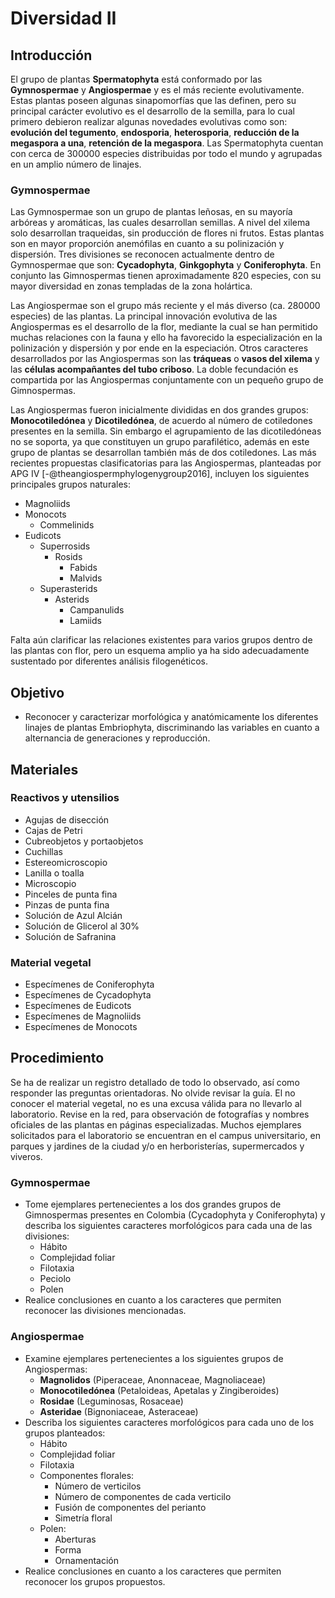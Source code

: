 # Diversidad II
<!--# el procedimiento de esta práctica podría ser diferente, preguntar a los otros -->
## Introducción

El grupo de plantas **Spermatophyta** está conformado por las **Gymnospermae** y **Angiospermae** y es el más reciente evolutivamente. Estas plantas poseen algunas sinapomorfías que las definen, pero su principal carácter evolutivo es el desarrollo de la semilla, para lo cual primero debieron realizar algunas novedades evolutivas como son: **evolución del tegumento**, **endosporia**, **heterosporia**, **reducción de la megaspora a una**, **retención de la megaspora**. Las Spermatophyta cuentan con cerca de 300000 especies distribuidas por todo el mundo y agrupadas en un amplio número de linajes.

### Gymnospermae

Las Gymnospermae son un grupo de plantas leñosas, en su mayoría arbóreas y aromáticas, las cuales desarrollan semillas. A nivel del xilema solo desarrollan traqueidas, sin producción de flores ni frutos. Estas plantas son en mayor proporción anemófilas en cuanto a su polinización y dispersión. Tres divisiones se reconocen actualmente dentro de Gymnospermae que son: **Cycadophyta**, **Ginkgophyta** y **Coniferophyta**. En conjunto las Gimnospermas tienen aproximadamente 820 especies, con su mayor diversidad en zonas templadas de la zona holártica.

Las Angiospermae son el grupo más reciente y el más diverso (ca. 280000 especies) de las plantas. La principal innovación evolutiva de las Angiospermas es el desarrollo de la flor, mediante la cual se han permitido muchas relaciones con la fauna y ello ha favorecido la especialización en la polinización y dispersión y por ende en la especiación. Otros caracteres desarrollados por las Angiospermas son las **tráqueas** o **vasos del xilema** y las **células acompañantes del tubo criboso**. La doble fecundación es compartida por las Angiospermas conjuntamente con un pequeño grupo de Gimnospermas.

Las Angiospermas fueron inicialmente divididas en dos grandes grupos: **Monocotiledónea** y **Dicotiledónea**, de acuerdo al número de cotiledones presentes en la semilla. Sin embargo el agrupamiento de las dicotiledóneas no se soporta, ya que constituyen un grupo parafilético, además en este grupo de plantas se desarrollan también más de dos cotiledones. Las más recientes propuestas clasificatorias para las Angiospermas, planteadas por APG IV [-@theangiospermphylogenygroup2016], incluyen los siguientes principales grupos naturales:

-   Magnoliids
-   Monocots
    -   Commelinids
-   Eudicots
    -   Superrosids
        -   Rosids
            -   Fabids
            -   Malvids
    -   Superasterids
        -   Asterids
            -   Campanulids
            -   Lamiids

Falta aún clarificar las relaciones existentes para varios grupos dentro de las plantas con flor, pero un esquema amplio ya ha sido adecuadamente sustentado por diferentes análisis filogenéticos.

## Objetivo

-   Reconocer y caracterizar morfológica y anatómicamente los diferentes linajes de plantas Embriophyta, discriminando las variables en cuanto a alternancia de generaciones y reproducción.

## Materiales

### Reactivos y utensilios

-   Agujas de disección
-   Cajas de Petri
-   Cubreobjetos y portaobjetos
-   Cuchillas
-   Estereomicroscopio
-   Lanilla o toalla
-   Microscopio
-   Pinceles de punta fina
-   Pinzas de punta fina
-   Solución de Azul Alcián
-   Solución de Glicerol al 30%
-   Solución de Safranina

### Material vegetal

-   Especímenes de Coniferophyta
-   Especímenes de Cycadophyta
-   Especímenes de Eudicots
-   Especímenes de Magnoliids
-   Especímenes de Monocots

## Procedimiento

Se ha de realizar un registro detallado de todo lo observado, así como responder las preguntas orientadoras. No olvide revisar la guía. El no conocer el material vegetal, no es una excusa válida para no llevarlo al laboratorio. Revise en la red, para observación de fotografías y nombres oficiales de las plantas en páginas especializadas. Muchos ejemplares solicitados para el laboratorio se encuentran en el campus universitario, en parques y jardines de la ciudad y/o en herboristerías, supermercados y viveros.

### Gymnospermae

-   Tome ejemplares pertenecientes a los dos grandes grupos de Gimnospermas presentes en Colombia (Cycadophyta y Coniferophyta) y describa los siguientes caracteres morfológicos para cada una de las divisiones:
    -   Hábito
    -   Complejidad foliar
    -   Filotaxia
    -   Peciolo
    -   Polen
-   Realice conclusiones en cuanto a los caracteres que permiten reconocer las divisiones mencionadas.

### Angiospermae

-   Examine ejemplares pertenecientes a los siguientes grupos de Angiospermas:
    -   **Magnolidos** (Piperaceae, Anonnaceae, Magnoliaceae)
    -   **Monocotiledónea** (Petaloideas, Apetalas y Zingiberoides)
    -   **Rosidae** (Leguminosas, Rosaceae)
    -   **Asteridae** (Bignoniaceae, Asteraceae)
-   Describa los siguientes caracteres morfológicos para cada uno de los grupos planteados:
    -   Hábito
    -   Complejidad foliar
    -   Filotaxia
    -   Componentes florales:
        -   Número de verticilos
        -   Número de componentes de cada verticilo
        -   Fusión de componentes del perianto
        -   Simetría floral
    -   Polen:
        -   Aberturas
        -   Forma
        -   Ornamentación
-   Realice conclusiones en cuanto a los caracteres que permiten reconocer los grupos propuestos.
